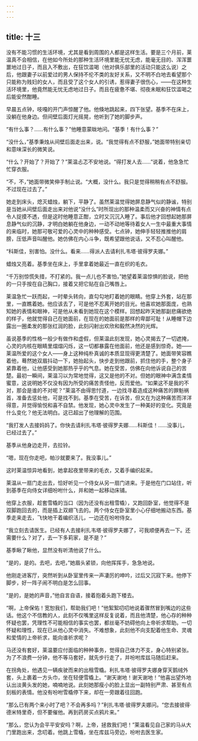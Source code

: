 ```yaml
---
---
---
```

title: 十三
---




没有不能习惯的生活环境，尤其是看到周围的人都是这样生活。要是三个月前，莱温真不会相信，在他如今所处的那种生活环境里能无忧无虑，能毫无目的、浑浑噩噩地过日子，而且入不敷出，在狂饮滥喝（他对俱乐部里的活动只能这么说）之后，他跟妻子以前爱过的男人保持不伦不类的友好关系，又不明不白地去看望那个只能称为贱妇的女人，而且受了这个女人的引诱，惹得妻子很伤心，——在这种生活环境里，他竟然能无忧无虑地过日子。而且在疲惫不堪、彻夜未眠和狂饮滥喝之后能安然酣睡。

早晨五点钟，吱嘎的开门声惊醒了他。他倏地跳起来，四下张望。基季不在床上，没躺在他身边。但间壁后面灯光摇晃，他听到了她的脚步声。

“有什么事？……有什么事？”他睡意蒙眬地问。“基季！有什么事？”

“没什么，”基季秉烛从间壁后面走出来，说。“我觉得有点不舒服，”她面带特别亲切和意味深长的微笑说。

“什么？开始了？开始了？”莱温忐忑不安地说。“得打发人去……”说着，他急急忙忙穿衣服。

“不，不，”她面带微笑伸手制止说。“大概，没什么。我只是觉得稍稍有点不舒服。不过现在过去了。”

她走到床头，熄灭蜡烛，躺下，平静了。虽然莱温觉得她屏息静气似的静谧，特别是当她从间壁后面走出来对他说“没什么”时所现出的那种温柔而又兴奋的神情有点令人捉摸不透，但是这时他睡意正酣，立时又沉沉入睡了。事后他才回想起她那屏息静气似的沉静，才明白她躺在他身边，一动不动地等待着女人一生中最重大事情的来临时，她那可敬可爱的心灵中的种种感受。七点钟，她伸手轻轻推推他的肩膀，压低声音叫醒他。她仿佛在内心斗争，既希望跟他说话，又不忍心叫醒他。

“科斯佳，别害怕。没什么。看来……得派人去请利扎韦塔·彼得罗夫娜。”

蜡烛又亮着。基季坐在床上，手里拿着她最近一直在织的毛衣。

“千万别惊慌失措，不打紧的。我一点儿也不害怕，”她望着莱温惊惧的脸说，把他的一只手按在自己胸口，接着又把它贴在自己嘴唇上。

莱温急忙一跃而起，一时晕头转向，直勾勾地盯着她的眼睛。他穿上外套，站在那里，一直瞧着她。他应该去了，可是他不忍离开她的目光。他喜欢她那面庞，也熟知她的表情和眼神，可是他从未看到她现在这个模样。回想起昨天她那副悲痛欲绝的样子，他就觉得自己在她面前，在现在的她面前是那样的卑鄙可耻！从睡帽下边露出一圈柔发的那张红润的脸，此刻闪射出欢欣和毅然决然的光辉。

虽说基季的性格一般少有做作和虚假，但莱温此刻发现，她心灵揭去了一切遮掩，心灵的内核在眼睛里熠熠闪烁，这一切都暴露在他面前，他还是感到惊奇。她——莱温所爱的这个女人——身上这种纯朴真诚的本质显现得更清楚了。她面带笑容瞧着他，蓦然她双眉抖动一下，她抬起头，快步走到他跟前，抓住他的手，整个身子紧靠着他，让他感受到她那热乎乎的气息。她在受苦，仿佛在向他诉说自己的苦楚。最初一瞬间，莱温习以为常地觉得，这又是他的不对。但她的眼神中满含柔情蜜意，这说明她不仅没有因为所受的痛苦责怪他，反而爱他。“如果这不是我的不对，那会是谁的不对呢？”莱温不由得思忖道，一边找寻着造成这种痛苦的罪魁祸首，准备去惩处他，可是找不到。基季在受苦，在诉苦，但又在为这种痛苦而洋洋得意，并觉得愉悦和喜不自禁。他发现，她心灵中发生了一种美好的变化。究竟是什么变化？他无法明白。这已超出了他理解的范围。

“我打发人去接妈妈了。你快去请利扎韦塔·彼得罗夫娜……科斯佳！……没事儿，已经过去了。”

基季从他身边走开，去拉铃。

“嗯，现在你走吧，帕沙就要来了。我没事儿。”

这时莱温惊异地看到，她拿起夜里带来的毛衣，又着手编织起来。

莱温从一扇门走出去，恰好听见一个侍女从另一扇门进来。于是他在门口站住，听到基季在向侍女详细吩咐什么，并和她一起移动床铺。

他穿上衣服，趁套雪橇的当口（因为还没有出租雪橇），又跑回卧室，他觉得不是双脚跑回去的，而是插上双翅飞去的。两个侍女在卧室里小心仔细地搬动东西。基季走来走去，飞快地干着编织活儿，一边还在吩咐侍女。

“我立刻去请医生。已经有人去接利扎韦塔·彼得罗夫娜了，可我顺便再去一下。还需要什么？对了，去一下多莉家，是不是？”

基季瞅了瞅他，显然没有听清他说了什么。

“是的，是的。去吧，去吧，”她眉头紧锁，向他挥挥手，急急地说。

他刚走进客厅，突然听到从卧室里传来一声凄厉的呻吟，过后又沉寂下来。他停下脚步，好一阵子闹不明白是怎么回事。

“是的，是她的声音，”他自言自语，接着抱着头跑下楼去。

“啊，上帝保佑！宽恕我们，帮助我们吧！”他絮絮叨叨地说着骤然冒到嘴边的这些话。他这个不信教的人，此刻不仅嘴里这样反复说着，而且他清楚，他心存的种种怀疑也罢，凭理性不可能相信的事实也罢，都丝毫不妨碍他向上帝祈求帮助。一切怀疑和理性，现在已从他心灵中消失。不难想象，此刻他不向支配着他生命、灵魂和爱情的上帝祈求，能向谁祈求呢？

马还没有套好，莱温要应付面临的种种事务，觉得自己体力不支，身心特别紧张。为了不浪费一分钟，他不等马套好，就先步行走了，并吩咐库兹马随后赶来。

在拐角处，他遇见一辆疾驶而来的出租雪橇。利扎韦塔·彼得罗夫娜身穿天鹅绒外套，头上裹着一方头巾，坐在轻便雪橇上。“谢天谢地！谢天谢地！”他喜出望外地认出淡黄头发的她，喃喃地说。此刻她那瘦小的脸上显出一副特别严肃、甚至有点刻板的表情。他没有吩咐雪橇停下来，却在一旁跟着往回跑。

“那么已有两个来小时了吧？不会再多吗？”利扎韦塔·彼得罗夫娜问。“您去接彼得·德米特里奇，但不要催他。再到药房买点鸦片来。”

“那么，您认为会平平安安吗？啊，上帝，拯救我们吧！”莱温看见自己家的马从大门里跑出来，念叨着。他跳上雪橇，坐在库兹马旁边，吩咐去医生家。